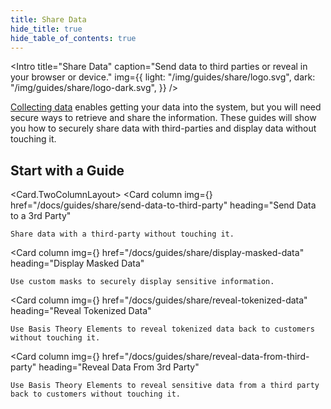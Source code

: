 ```yaml
---
title: Share Data
hide_title: true
hide_table_of_contents: true
---
```



<Intro
  title="Share Data"
  caption="Send data to third parties or reveal in your browser or device."
  img={{
    light: "/img/guides/share/logo.svg",
    dark: "/img/guides/share/logo-dark.svg",
  }}
/>

[Collecting data](/docs/guides/collect) enables getting your data into the system, but you will need secure ways to retrieve and share the information. These guides will show you how to securely share data with third-parties and display data without touching it.

## Start with a Guide

<Card.TwoColumnLayout>
  <Card
    column
    img={<Share />}
    href="/docs/guides/share/send-data-to-third-party"
    heading="Send Data to a 3rd Party"
  >
    Share data with a third-party without touching it.
  </Card>

  <Card
    column
    img={<Share />}
    href="/docs/guides/share/display-masked-data"
    heading="Display Masked Data"
  >
    Use custom masks to securely display sensitive information.
  </Card>

  <Card
    column
    img={<Share />}
    href="/docs/guides/share/reveal-tokenized-data"
    heading="Reveal Tokenized Data"
  >
    Use Basis Theory Elements to reveal tokenized data back to customers without touching it.
  </Card>

  <Card
    column
    img={<Share />}
    href="/docs/guides/share/reveal-data-from-third-party"
    heading="Reveal Data From 3rd Party"
  >
    Use Basis Theory Elements to reveal sensitive data from a third party back to customers without touching it.
  </Card>
</Card.TwoColumnLayout>
